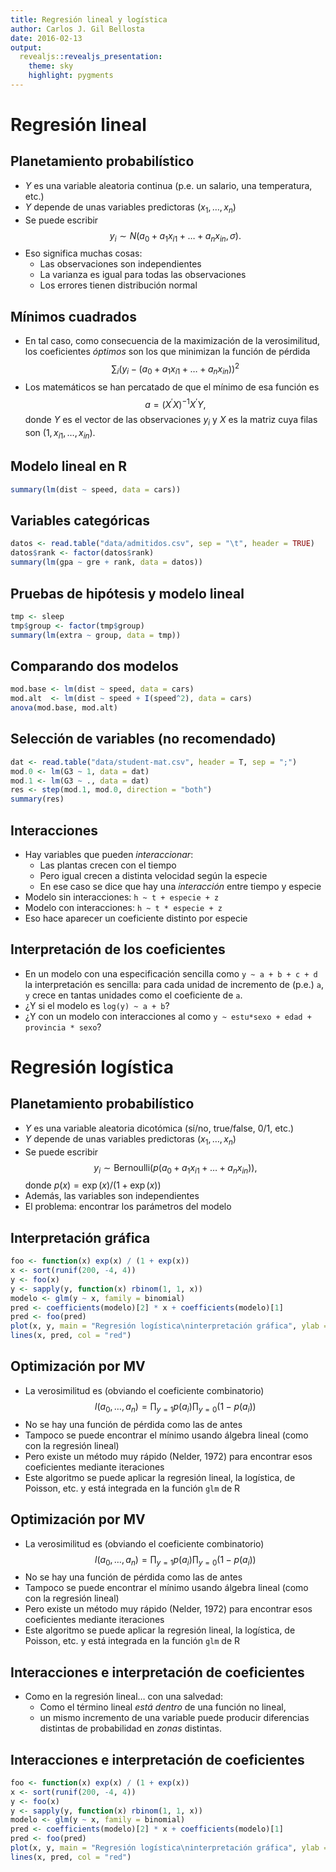 ```yaml
---
title: Regresión lineal y logística
author: Carlos J. Gil Bellosta
date: 2016-02-13
output: 
  revealjs::revealjs_presentation:
    theme: sky
    highlight: pygments
---
```


# Regresión lineal

## Planetamiento probabilístico

- $Y$ es una variable aleatoria continua (p.e. un salario, una temperatura, etc.)
- $Y$ depende de unas variables predictoras ($x_1, \dots, x_n$)
- Se puede escribir
$$ y_i \sim N(a_0 + a_1 x_{i1} + \dots + a_n x_{in}, \sigma).$$
- Eso significa muchas cosas:
    - Las observaciones son independientes
    - La varianza es igual para todas las observaciones
    - Los errores tienen distribución normal


## Mínimos cuadrados

- En tal caso, como consecuencia de la maximización de la verosimilitud, los coeficientes _óptimos_ son los que minimizan la función de pérdida
$$\sum_i (y_i - (a_0 + a_1 x_{i1} + \dots + a_n x_{in}))^2$$
- Los matemáticos se han percatado de que el mínimo de esa función es 
$$a = (X^\prime X)^{-1} X^\prime Y,$$
donde $Y$ es el vector de las observaciones $y_i$ y $X$ es la matriz cuya filas son $(1, x_{i1}, \dots, x_{in})$. 


## Modelo lineal en R

```r
summary(lm(dist ~ speed, data = cars))
```


## Variables categóricas

```r
datos <- read.table("data/admitidos.csv", sep = "\t", header = TRUE)
datos$rank <- factor(datos$rank)
summary(lm(gpa ~ gre + rank, data = datos))
```


## Pruebas de hipótesis y modelo lineal

```r
tmp <- sleep
tmp$group <- factor(tmp$group)
summary(lm(extra ~ group, data = tmp))
```

## Comparando dos modelos

```r
mod.base <- lm(dist ~ speed, data = cars)
mod.alt  <- lm(dist ~ speed + I(speed^2), data = cars)
anova(mod.base, mod.alt)
```

## Selección de variables (no recomendado)

```r
dat <- read.table("data/student-mat.csv", header = T, sep = ";")
mod.0 <- lm(G3 ~ 1, data = dat)
mod.1 <- lm(G3 ~ ., data = dat)
res <- step(mod.1, mod.0, direction = "both")
summary(res)
```

## Interacciones

- Hay variables que pueden _interaccionar_:
    - Las plantas crecen con el tiempo
    - Pero igual crecen a distinta velocidad según la especie
    - En ese caso se dice que hay una _interacción_ entre tiempo y especie
- Modelo sin interacciones: `h ~ t + especie + z`
- Modelo con interacciones: `h ~ t * especie + z`
- Eso hace aparecer un coeficiente distinto por especie

## Interpretación de los coeficientes

- En un modelo con una especificación sencilla como `y ~ a + b + c + d` la interpretación es sencilla: para cada unidad de incremento de (p.e.) `a`, `y` crece en tantas unidades como el coeficiente de `a`.
- ¿Y si el modelo es `log(y) ~ a + b`?
- ¿Y con un modelo con interacciones al como `y ~ estu*sexo + edad + provincia * sexo`?


# Regresión logística

## Planetamiento probabilístico

- $Y$ es una variable aleatoria dicotómica (sí/no, true/false, 0/1, etc.)
- $Y$ depende de unas variables predictoras ($x_1, \dots, x_n$)
- Se puede escribir
$$ y_i \sim \text{Bernoulli}(p(a_0 + a_1 x_{i1} + \dots + a_n x_{in})),$$
donde $p(x) = \exp(x) / (1 + \exp(x))$
- Además, las variables son independientes
- El problema: encontrar los parámetros del modelo


## Interpretación gráfica

```r
foo <- function(x) exp(x) / (1 + exp(x))
x <- sort(runif(200, -4, 4))
y <- foo(x)
y <- sapply(y, function(x) rbinom(1, 1, x))
modelo <- glm(y ~ x, family = binomial)
pred <- coefficients(modelo)[2] * x + coefficients(modelo)[1]
pred <- foo(pred)
plot(x, y, main = "Regresión logística\ninterpretación gráfica", ylab = "prob")
lines(x, pred, col = "red")
```


## Optimización por MV

- La verosimilitud es (obviando el coeficiente combinatorio)
$$ l(a_0, \dots, a_n) = \prod_{y=1} p(a_i) \prod_{y=0} (1-p(a_i))$$
- No se hay una función de pérdida como las de antes
- Tampoco se puede encontrar el mínimo usando álgebra lineal (como con la regresión lineal)
- Pero existe un método muy rápido (Nelder, 1972) para encontrar esos coeficientes mediante iteraciones
- Este algoritmo se puede aplicar la regresión lineal, la logística, de Poisson, etc. y está integrada en la función `glm` de R


## Optimización por MV

- La verosimilitud es (obviando el coeficiente combinatorio)
$$ l(a_0, \dots, a_n) = \prod_{y=1} p(a_i) \prod_{y=0} (1-p(a_i))$$
- No se hay una función de pérdida como las de antes
- Tampoco se puede encontrar el mínimo usando álgebra lineal (como con la regresión lineal)
- Pero existe un método muy rápido (Nelder, 1972) para encontrar esos coeficientes mediante iteraciones
- Este algoritmo se puede aplicar la regresión lineal, la logística, de Poisson, etc. y está integrada en la función `glm` de R


## Interacciones e interpretación de coeficientes

- Como en la regresión lineal... con una salvedad:
    - Como el término lineal _está dentro_ de una función no lineal,
    - un mismo incremento de una variable puede producir diferencias distintas de probabilidad en _zonas_ distintas.
   
   
## Interacciones e interpretación de coeficientes

```r
foo <- function(x) exp(x) / (1 + exp(x))
x <- sort(runif(200, -4, 4))
y <- foo(x)
y <- sapply(y, function(x) rbinom(1, 1, x))
modelo <- glm(y ~ x, family = binomial)
pred <- coefficients(modelo)[2] * x + coefficients(modelo)[1]
pred <- foo(pred)
plot(x, y, main = "Regresión logística\ninterpretación gráfica", ylab = "prob")
lines(x, pred, col = "red")
```    





